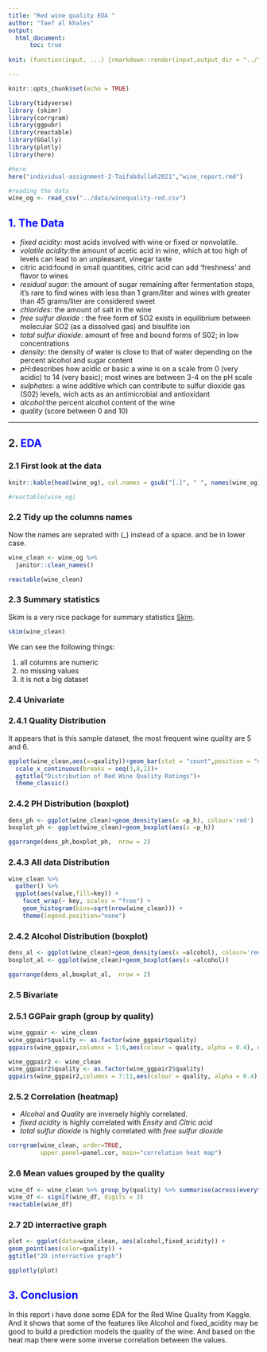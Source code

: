 ```yaml
---
title: "Red wine quality EDA "
author: "Taef al khales"
output: 
  html_document:
      toc: true
      
knit: (function(input, ...) {rmarkdown::render(input,output_dir = "../")})

---
```


```r
knitr::opts_chunk$set(echo = TRUE)

library(tidyverse)
library (skimr)
library(corrgram)
library(ggpubr)
library(reactable)
library(GGally)
library(plotly)
library(here)

#here 
here("individual-assignment-2-Taifabdullah2021","wine_report.rmd")

#reading the data
wine_og <- read_csv("../data/winequality-red.csv")

```


##  <span style="color:blue">1. The Data</span>

- *fixed acidity*: most acids involved with wine or fixed or nonvolatile.
- *volatile acidity*:the amount of acetic acid in wine, which at too high of levels can lead to an unpleasant, vinegar taste
- citric acid:found in small quantities, citric acid can add ‘freshness’ and flavor to wines
- *residual sugar*:  the amount of sugar remaining after fermentation stops, it’s rare to find wines with less than 1 gram/liter and wines with greater than 45 grams/liter are considered sweet
- *chlorides*: the amount of salt in the wine
- *free sulfur dioxide* : the free form of SO2 exists in equilibrium between molecular SO2 (as a dissolved gas) and bisulfite ion
- *total sulfur dioxide*: amount of free and bound forms of S02; in low concentrations
- *density*: the density of water is close to that of water depending on the percent alcohol and sugar content
- *pH*:describes how acidic or basic a wine is on a scale from 0 (very acidic) to 14 (very basic); most wines are between 3-4 on the pH scale
- *sulphates*: a wine additive which can contribute to sulfur dioxide gas (S02) levels, wich acts as an antimicrobial and antioxidant
- *alcohol*:the percent alcohol content of the wine
- *quality* (score between 0 and 10)


----------------------------------------------------


## 2. <span style="color:blue">EDA</span>

### 2.1 First look at the data 

```r
knitr::kable(head(wine_og), col.names = gsub("[.]", " ", names(wine_og)))

#reactable(wine_og)
```

### 2.2 Tidy up the columns names 

Now the names are seprated with (_) instead of a space. and  be in lower case.

```r
wine_clean <- wine_og %>%
  janitor::clean_names()

reactable(wine_clean)
```

### 2.3 Summary statistics 

Skim is a very nice package for summary statistics [Skim](https://docs.ropensci.org/skimr/reference/skim.html).

```r
skim(wine_clean)
```

We can see the following things:

1. all columns are numeric 
2. no missing values
3. it is not a big dataset



### 2.4 Univariate

### 2.4.1 Quality Distribution

It appears that is this sample dataset, the most frequent wine quality are 5 and 6. 

```r
ggplot(wine_clean,aes(x=quality))+geom_bar(stat = "count",position = "dodge", fill = "Red")+
  scale_x_continuous(breaks = seq(3,8,1))+
  ggtitle("Distribution of Red Wine Quality Ratings")+
  theme_classic()
```


### 2.4.2 PH Distribution (boxplot)

```r
dens_ph <- ggplot(wine_clean)+geom_density(aes(x =p_h), colour='red')
boxplot_ph <- ggplot(wine_clean)+geom_boxplot(aes(x =p_h))

ggarrange(dens_ph,boxplot_ph,  nrow = 2)

```



### 2.4.3 All data Distribution
```r
wine_clean %>%
  gather() %>% 
  ggplot(aes(value,fill=key)) +
    facet_wrap(~ key, scales = "free") +
    geom_histogram(bins=sqrt(nrow(wine_clean))) +
    theme(legend.position="none") 
```


### 2.4.2 Alcohol Distribution (boxplot)

```r
dens_al <- ggplot(wine_clean)+geom_density(aes(x =alcohol), colour='red')
boxplot_al <- ggplot(wine_clean)+geom_boxplot(aes(x =alcohol))

ggarrange(dens_al,boxplot_al,  nrow = 2)
```

### 2.5 Bivariate 

### 2.5.1 GGPair graph (group by quality)

```r
wine_ggpair <- wine_clean
wine_ggpair$quality <- as.factor(wine_ggpair$quality)
ggpairs(wine_ggpair,columns = 1:6,aes(colour = quality, alpha = 0.4), upper=list(continuous = "blank"))

wine_ggpair2 <- wine_clean
wine_ggpair2$quality <- as.factor(wine_ggpair2$quality)
ggpairs(wine_ggpair2,columns = 7:11,aes(colour = quality, alpha = 0.4), upper=list(continuous = "blank"))

```

### 2.5.2 Correlation (heatmap)

- *Alcohol* and *Quality* are inversely highly correlated.
- *fixed acidity* is highly correlated with *Ensity* and *Citric acid*
- *total sulfur dioxide* is highly correlated with *free sulfur dioxide*

```r

corrgram(wine_clean, order=TRUE,
         upper.panel=panel.cor, main="correlation heat map")
```

### 2.6 Mean values grouped by the quality 

```r
wine_df <- wine_clean %>% group_by(quality) %>% summarise(across(everything(), mean))
wine_df <- signif(wine_df, digits = 3)
reactable(wine_df)
```



### 2.7 2D interractive graph


```r
plot <- ggplot(data=wine_clean, aes(alcohol,fixed_acidity)) +
geom_point(aes(color=quality)) +
ggtitle("2D interractive graph")

ggplotly(plot)
```

##  <span style="color:blue">3. Conclusion </span>

In this report i have done some EDA for the Red Wine Quality from Kaggle. And it shows that some of the features like Alcohol and fixed_acidity may be good to build a prediction models the quality of the wine. And based on the heat map there were some inverse correlation between the values.

